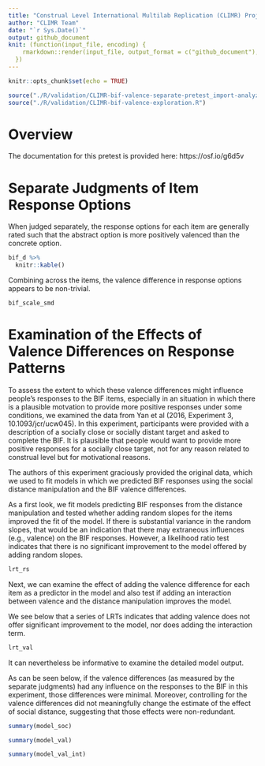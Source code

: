 ```yaml
---
title: "Construal Level International Multilab Replication (CLIMR) Project: Pretest of Valence Differences in BIF Item Response Options"
author: "CLIMR Team"
date: "`r Sys.Date()`"
output: github_document
knit: (function(input_file, encoding) {
    rmarkdown::render(input_file, output_format = c("github_document"), encoding = encoding, output_dir = "./reports/")
  })
---
```


```r
knitr::opts_chunk$set(echo = TRUE)

source("./R/validation/CLIMR-bif-valence-separate-pretest_import-analyze.R")
source("./R/validation/CLIMR-bif-valence-exploration.R")

```

# Overview

The documentation for this pretest is provided here: https://osf.io/g6d5v

# Separate Judgments of Item Response Options

When judged separately, the response options for each item are generally rated
such that the abstract option is more positively valenced than the concrete
option.

```r
bif_d %>% 
  knitr::kable()
```

Combining across the items, the valence difference in response options appears
to be non-trivial.

```r
bif_scale_smd
```

# Examination of the Effects of Valence Differences on Response Patterns

To assess the extent to which these valence differences might influence people's
responses to the BIF items, especially in an situation in which there is a
plausible motvation to provide more positive responses under some conditions, we
examined the data from Yan et al (2016, Experiment 3, 10.1093/jcr/ucw045). In
this experiment, participants were provided with a description of a socially
close or socially distant target and asked to complete the BIF. It is plausible
that people would want to provide more positive responses for a socially close
target, not for any reason related to construal level but for motivational
reasons.

The authors of this experiment graciously provided the original data, which we
used to fit models in which we predicted BIF responses using the social distance
manipulation and the BIF valence differences.

As a first look, we fit models predicting BIF responses from the distance
manipulation and tested whether adding random slopes for the items improved the
fit of the model. If there is substantial variance in the random slopes, that
would be an indication that there may extraneous influences (e.g., valence) on
the BIF responses. However, a likelihood ratio test indicates that there is no
significant improvement to the model offered by adding random slopes.

```r
lrt_rs
```

Next, we can examine the effect of adding the valence difference for each item
as a predictor in the model and also test if adding an interaction between
valence and the distance manipulation improves the model.

We see below that a series of LRTs indicates that adding valence does not offer
significant improvement to the model, nor does adding the interaction term.

```r
lrt_val
```

It can nevertheless be informative to examine the detailed model output.

As can be seen below, if the valence differences (as measured by the separate
judgments) had any influence on the responses to the BIF in this experiment,
those differences were minimal. Moreover, controlling for the valence 
differences did not meaningfully change the estimate of the effect of social
distance, suggesting that those effects were non-redundant.

```r
summary(model_soc)
```

```r
summary(model_val)
```

```r
summary(model_val_int)
```

